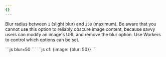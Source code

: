 ```yaml
---
{}
---
```


Blur radius between `1` (slight blur) and `250` (maximum). Be aware that you cannot use this option to reliably obscure image content, because savvy users can modify an image's URL and remove the blur option. Use Workers to control which options can be set.

<Tabs>
  <TabItem label="URL format">
    ```js
    blur=50
    ```
  </TabItem>
  <TabItem label="Workers">
  ```js
  cf: {image: {blur: 50}}
  ```
  </TabItem>
</Tabs>